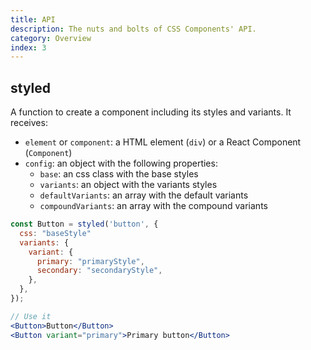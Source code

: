 ```yaml
---
title: API
description: The nuts and bolts of CSS Components' API.
category: Overview
index: 3
---
```


## styled

A function to create a component including its styles and variants. It receives:

- `element` or `component`: a HTML element (`div`) or a React Component (`Component`)
- `config`: an object with the following properties:
  - `base`: an css class with the base styles
  - `variants`: an object with the variants styles
  - `defaultVariants`: an array with the default variants
  - `compoundVariants`: an array with the compound variants

```jsx
const Button = styled('button', {
  css: "baseStyle"
  variants: {
    variant: {
      primary: "primaryStyle",
      secondary: "secondaryStyle",
    },
  },
});

// Use it
<Button>Button</Button>
<Button variant="primary">Primary button</Button>
```
